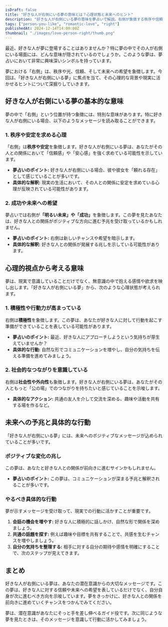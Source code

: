 ```yaml
---
isDraft: false
title: "好きな人が右側にいる夢の意味とは？心理状態と未来へのヒント"
description: "好きな人が右側にいる夢の意味を夢占いで解説。右側が象徴する秩序や信頼、そして未来の展望を心理学と合わせて深く紐解きます。"
tags: ["person-you-like", "romantic-love", "right"]
publishedAt: 2024-12-14T14:00:00Z
thumbnail: "./images/love-person-right/thumb.png"
---
```


最近、好きな人が夢に登場することはありませんか？特に夢の中でその人が右側にいる場面には、どんな意味が隠されているのでしょうか。このような夢は、夢占いにおいて非常に興味深いシンボルを持っています。

夢における「右側」は、秩序や光、信頼、そして未来への希望を象徴します。今回は、「好きな人が右側にいる夢」に焦点を当て、その心理的な背景や現実に活かせるヒントについて深掘りしていきます。

<TableOfContents />

<AdUnitToc />

## 好きな人が右側にいる夢の基本的な意味

夢の中で「右側」という位置が持つ象徴には、特別な意味があります。特に好きな人が右側にいる場合、以下のようなメッセージを読み取ることができます。

### 1. 秩序や安定を求める心理

「右側」は**秩序や安定**を象徴します。好きな人が右側にいる夢は、あなたがその人との関係において「信頼感」や「安心感」を強く求めている可能性を示しています。

- <strong>夢占いのポイント:</strong> 好きな人が右側にいる場合、彼や彼女を「頼れる存在」として感じていることが多いです。
- <strong>具体的な解釈:</strong> 現実の生活において、その人との関係に安定を求めている心理が反映されている可能性があります。

### 2. 成功や未来への希望

夢占いでは右側が<strong>「明るい未来」や「成功」</strong>を象徴します。この夢を見たあなたは、好きな人との関係がポジティブな方向に進む予兆を受け取っているかもしれません。

- <strong>夢占いのポイント:</strong> 右側は新しいチャンスや希望を暗示します。
- <strong>具体的な解釈:</strong> 好きな人との関係が発展する兆しを示している可能性があります。

<AdUnit />

## 心理的視点から考える意味

夢は、現実で意識していることだけでなく、無意識の中で抱える感情や欲求を映し出します。「好きな人が右側にいる夢」から、次のような心理状態が考えられます。

### 1. 積極性や行動力が高まっている

右側は<strong>積極性</strong>を象徴します。この夢は、あなたが好きな人に対して行動を起こす準備ができていることを表している可能性があります。

- <strong>夢占いのポイント:</strong> 最近、好きな人にアプローチしようという気持ちが芽生えていませんか？
- <strong>具体的な行動:</strong> 自然な形でコミュニケーションを増やし、自分の気持ちを伝える準備を進めてみましょう。

### 2. 社会的なつながりを意識している

右側は<strong>社会性や外向性</strong>も象徴します。好きな人が右側にいる夢は、あなたがその人ともっと「公の場」でのつながりを持ちたいと感じていることを示唆します。

- <strong>具体的なアクション:</strong> 共通の友人を介して交流を深める、趣味や活動を共有する場を作るなど。

<AdUnit />

## 未来への予兆と具体的な行動

「好きな人が右側にいる夢」には、未来へのポジティブなメッセージが込められていることが多いです。

### ポジティブな変化の兆し

この夢は、あなたと好きな人との関係が前向きに進むサインかもしれません。

- <strong>夢占いのポイント:</strong> この夢は、コミュニケーションが深まる予兆と解釈されることが多いです。

### やるべき具体的な行動

夢が示すメッセージを受け取って、現実での行動に活かすことが重要です。

1. <strong>会話の機会を増やす:</strong> 好きな人に積極的に話しかけ、自然な形で関係を深めましょう。
2. <strong>共通の話題を探す:</strong> 例えば趣味や目標を共有することで、共感を生むチャンスを増やしましょう。
3. <strong>自分の気持ちを整理する:</strong> 相手に対する自分の期待や感情を明確にすることで、次のステップが見えてきます。

<AdUnit />

## まとめ

好きな人が右側にいる夢は、あなたの潜在意識からの大切なメッセージです。この夢は、好きな人に対する信頼や未来への希望を表しているだけでなく、自分自身が次に進むべき方向を示唆しています。夢をきっかけに、好きな人との関係を前向きに進めていくチャンスをつかんでみてください。

夢は、潜在意識があなたにそっと手を差し伸べるガイド役です。次に同じような夢を見たときは、そのメッセージを意識して行動に活かしてみましょう。
